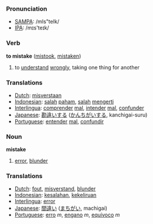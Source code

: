=== Pronunciation ===
*[[w:SAMPA|SAMPA]]: /mIs"teIk/
*[[w:IPA|IPA]]: /mɪs'teɪk/

=== Verb ===

'''to mistake''' ([[mistook]], [[mistaken]])

# to [[understand]] [[wrongly]], taking one thing for another

=== Translations ===
*[[Dutch]]: [[misverstaan]]
*[[Indonesian]]: [[salah]] [[paham]], [[salah]] [[mengerti]]
*[[Interlingua]]: [[comprender]] [[mal]], [[intender]] [[mal]], [[confunder]]
*[[Japanese]]: [[勘違い]]する ([[かんちがい]]する, kanchigai-suru)
*[[Portuguese]]: [[entender]] [[mal]], [[confundir]]

=== Noun ===

'''mistake'''

# [[error]], [[blunder]]

=== Translations ===
*[[Dutch]]: [[fout]], [[misverstand]], [[blunder]]
*[[Indonesian]]: [[salah|kesalahan]], [[keliru|kekeliruan]]
*[[Interlingua]]: [[error]]
*[[Japanese]]: [[間違い]] ([[まちがい]], machigai)
*[[Portuguese]]: [[erro]] ''m'', [[engano]] ''m'', [[equívoco]] ''m''